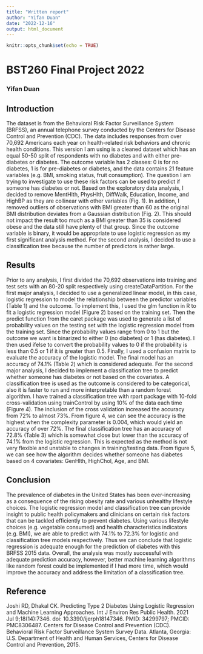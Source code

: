 ```yaml
---
title: "Written report"
author: "Yifan Duan"
date: "2022-12-16"
output: html_document
---
```


```r
knitr::opts_chunk$set(echo = TRUE)
```

# BST260 Final Project 2022 
### Yifan Duan

## Introduction
The dataset is from the Behavioral Risk Factor Surveillance System (BRFSS), an annual telephone survey conducted by the Centers for Disease Control and Prevention (CDC). The data includes responses from over 70,692 Americans each year on health-related risk behaviors and chronic health conditions. This version I am using is a cleaned dataset which has an equal 50-50 split of respondents with no diabetes and with either pre-diabetes or diabetes. The outcome variable has 2 classes: 0 is for no diabetes, 1 is for pre-diabetes or diabetes, and the data contains 21 feature variables (e.g. BMI, smoking status, fruit consumption). The question I am trying to investigate to use these risk factors can be used to predict if someone has diabetes or not. Based on the exploratory data analysis, I decided to remove MentHlth, PhysHlth, DiffWalk, Education, Income, and HighBP as they are collinear with other variables (Fig. 1). In addition, I removed outliers of observations with BMI greater than 60 as the original BMI distribution deviates from a Gaussian distribution (Fig. 2). This should not impact the result too much as a BMI greater than 35 is considered obese and the data still have plenty of that group. Since the outcome variable is binary, it would be appropriate to use logistic regression as my first significant analysis method. For the second analysis, I decided to use a classification tree because the number of predictors is rather large.

## Results
Prior to any analysis, I first divided the 70,692 observations into training and test sets with an 80-20 split respectively using createDataPartition. For the first major analysis, I decided to use a generalized linear model, in this case, logistic regression to model the relationship between the predictor variables (Table 1) and the outcome. To implement this, I used the glm function in R to fit a logistic regression model (Figure 2) based on the training set. Then the predict function from the caret package was used to generate a list of probability values on the testing set with the logistic regression model from the training set. Since the probability values range from 0 to 1 but the outcome we want is binarized to either 0 (no diabetes) or 1 (has diabetes). I then used ifelse to convert the probability values to 0 if the probability is less than 0.5 or 1 if it is greater than 0.5. Finally, I used a confusion matrix to evaluate the accuracy of the logistic model. The final model has an accuracy of 74.1% (Table 2) which is considered adequate.
For the second major analysis, I decided to implement a classification tree to predict whether someone has diabetes or not based on the covariates. A classification tree is used as the outcome is considered to be categorical, also it is faster to run and more interpretable than a random forest algorithm. I have trained a classification tree with rpart package with 10-fold cross-validation using trainControl by using 10% of the data each time (Figure 4). The inclusion of the cross validation increased the accuracy from 72% to almost 73%. From figure 4, we can see the accuracy is the highest when the complexity parameter is 0.004, which would yield an accuracy of over 72%. The final classification tree has an accuracy of 72.8% (Table 3) which is somewhat close but lower than the accuracy of 74.1% from the logistic regression. This is expected as the method is not very flexible and unstable to changes in training/testing data. From figure 5, we can see how the algorithm decides whether someone has diabetes based on 4 covariates: GenHlth, HighChol, Age, and BMI.

## Conclusion
The prevalence of diabetes in the United States has been ever-increasing as a consequence of the rising obesity rate and various unhealthy lifestyle choices. The logistic regression model and classification tree can provide insight to public health policymakers and clinicians on certain risk factors that can be tackled efficiently to prevent diabetes. Using various lifestyle choices (e.g. vegetable consumed) and health characteristics indicators (e.g. BMI), we are able to predict with 74.1% to 72.3% for logistic and classification tree models respectively. Thus we can conclude that logistic regression is adequate enough for the prediction of diabetes with this BRFSS 2015 data. Overall, the analysis was mostly successful with adequate prediction accuracy, however, better machine learning algorithms like random forest could be implemented if I had more time, which would improve the accuracy and address the limitation of a classification tree.

## Reference
Joshi RD, Dhakal CK. Predicting Type 2 Diabetes Using Logistic Regression and Machine Learning Approaches. Int J Environ Res Public Health. 2021 Jul 9;18(14):7346. doi: 10.3390/ijerph18147346. PMID: 34299797; PMCID: PMC8306487. Centers for Disease Control and Prevention (CDC). Behavioral Risk Factor Surveillance System Survey Data. Atlanta, Georgia: U.S. Department of Health and Human Services, Centers for Disease Control and Prevention, 2015.